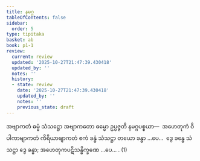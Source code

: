 ```yaml
---
title: နမဂ္ဂ
tableOfContents: false
sidebar:
  order: 5
type: tipitaka
basket: ab
book: p1-1
review:
  current: review
  updated: '2025-10-27T21:47:39.430418'
  updated_by: ''
  notes: ''
  history:
  - state: review
    date: '2025-10-27T21:47:39.430418'
    updated_by: ''
    notes: ''
    previous_state: draft
---
```



<ReviewStatus review={frontmatter.review} showDetails={true} />

<HypothesisAnnotation frontmatter={frontmatter} />

<DynamicBreadcrumb />

<Division number="221" book="p1-1" e="ch" v="36" p="63">

<Paragraph number="724" book="p1-1">
အဗျာကတံ ဓမ္မံ သံသဋ္ဌော အဗျာကတော ဓမ္မော ဥပ္ပဇ္ဇတိ နမဂ္ဂပစ္စယာ—  အဟေတုကံ ဝိပါကာဗျာကတံ ကိရိယာဗျာကတံ ဧကံ ခန္ဓံ သံသဋ္ဌာ တယော ခန္ဓာ …ပေ…  ဒွေ ခန္ဓေ သံသဋ္ဌာ ဒွေ ခန္ဓာ; အဟေတုကပဋိသန္ဓိက္ခဏေ …ပေ… . (1)
</Paragraph>
</Division>